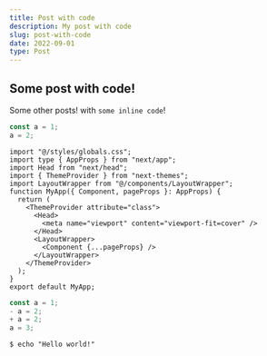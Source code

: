 ```yaml
---
title: Post with code
description: My post with code
slug: post-with-code
date: 2022-09-01
type: Post
---
```

## Some post with code!

Some other posts! with `some inline code`!

```js:sample.js showLineNumbers
const a = 1;
a = 2;
```

```tsx:App.tsx showLineNumbers {5,15-17}
import "@/styles/globals.css";
import type { AppProps } from "next/app";
import Head from "next/head";
import { ThemeProvider } from "next-themes";
import LayoutWrapper from "@/components/LayoutWrapper";
function MyApp({ Component, pageProps }: AppProps) {
  return (
    <ThemeProvider attribute="class">
      <Head>
        <meta name="viewport" content="viewport-fit=cover" />
      </Head>
      <LayoutWrapper>
        <Component {...pageProps} />
      </LayoutWrapper>
    </ThemeProvider>
  );
}
export default MyApp;
```

```diff-js:some.js showLineNumbers {3-4}
const a = 1;
- a = 2;
+ a = 2;
a = 3;
```

```shell:Command
$ echo "Hello world!"
```